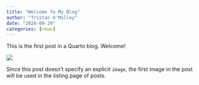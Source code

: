```yaml
---
title: "Welcome To My Blog"
author: "Tristan O'Malley"
date: "2024-09-29"
categories: [news]
---
```


This is the first post in a Quarto blog. Welcome!

![](thumbnail.jpg)

Since this post doesn't specify an explicit `image`, the first image in the post will be used in the listing page of posts.
